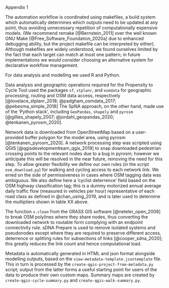 Appendix 1

The automation workflow is coordinated using makefiles, a build system which automatically determines which outputs need to be updated at any point, thus avoiding unnecessary repetition of computationally expensive models. (We recommend remake [@Bernstein_2011] over the well known GNU Make [@Free_Software_Foundation_2020a] due to enhanced debugging ability, but the project makefile can be interpreted by either). 
Although makefiles are widely understood, we found ourselves limited by the fact that each target can match at most one pattern; in future implementations we would consider choosing an alternative system for declarative workflow management. 

For data analysis and modelling we used R and Python.

Data analysis and geographic operations required for the Propensity to Cycle Tool used the packages `sf`, `stplanr`, and `osmdata` for geographic processing, routing and OSM data access, respectively [@lovelace_stplanr_2018; @padgham_osmdata_2017; @pebesma_simple_2018]
The SpNA approach, on the other hand, made use of the 'Python stack', including `GeoPandas`, `shapely` and `pyrosm` [@gillies_shapely_2007; @jordahl_geopandas_2020; @tenkanen_pyrosm_2020].

Network data is downloaded from OpenStreetMap based on a user-provided buffer polygon for the model area, using pyrosm [@tenkanen_pyrosm_2020].
A network processing step was scripted using QGIS [@qgisdevelopmentteam_qgis_2019] to snap downloaded pedestrian crossing points to the relevant nodes due to a bug in pyrosm; however we anticipate this will be resolved in the near future, removing the need for this step.
To allow greater flexibility we define our own rules (in the script `osm_download.py`) for walking and cycling access to each network link.
We erred on the side of permissiveness in cases where OSM tagging data was ambiguous.
We also define here a 'cyclist deterrence' field based on the OSM highway classification tag; this is a dummy motorized annual average daily traffic flow (measured in vehicles per hour) representative of each road class as defined in @chan_using_2019, and is later used to determine the multipliers shown in table XX above.

The function `v.clean` from the GRASS GIS software [@neteler_open_2008] to break OSM polylines where they share nodes, thus converting the downloaded network to routable form complying with an endpoint connectivity rule.
sDNA Prepare is used to remove isolated systems and pseudonodes except where they are required to preserve different access, deterrence or splitting rules for subsections of links [@cooper_sdna_2020]; this greatly reduces the link count and hence computational load.

Metadata is automatically generated in HTML and json format alongside modelling outputs, based on the `view-metadata-template.jsontemplate` file. This in turn is processed by the `create-qgis-project-from-metadata.py` script; output from the latter forms a useful starting point for users of the data to produce their own custom maps. Summary maps are created by  `create-qgis-cycle-summary.py` and `create-qgis-walk-summary.py`.
